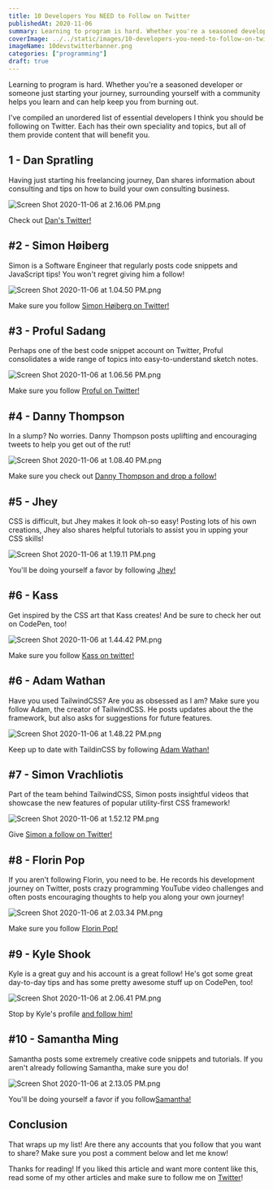 ```yaml
---
title: 10 Developers You NEED to Follow on Twitter
publishedAt: 2020-11-06
summary: Learning to program is hard. Whether you're a seasoned developer or someone just starting your journey, surrounding yourself with a community helps you learn and can help keep you from burning out. I've compiled an unordered list of essential developers I think you should be following on Twitter.
coverImage: ../../static/images/10-developers-you-need-to-follow-on-twitter/10devstwitterbanner.png
imageName: 10devstwitterbanner.png
categories: ["programming"]
draft: true
---
```


Learning to program is hard. Whether you're a seasoned developer or someone just starting your journey, surrounding yourself with a community helps you learn and can help keep you from burning out.

I've compiled an unordered list of essential developers I think you should be following on Twitter. Each has their own speciality and topics, but all of them provide content that will benefit you.

## 1 - Dan Spratling

Having just starting his freelancing journey, Dan shares information about consulting and tips on how to build your own consulting business.

![Screen Shot 2020-11-06 at 2.16.06 PM.png](https://cdn.hashnode.com/res/hashnode/image/upload/v1604693781198/ggvOqC2aw.png)

Check out [Dan's Twitter!](https://twitter.com/DanSpratling)

## #2 - Simon Høiberg

Simon is a Software Engineer that regularly posts code snippets and JavaScript tips!
You won't regret giving him a follow!

![Screen Shot 2020-11-06 at 1.04.50 PM.png](https://cdn.hashnode.com/res/hashnode/image/upload/v1604689499626/R_ZiJi0qo.png)

Make sure you follow [Simon Høiberg on Twitter!](https://twitter.com/SimonHoiberg)

## #3 - Proful Sadang

Perhaps one of the best code snippet account on Twitter, Proful consolidates a wide range of topics into easy-to-understand sketch notes.

![Screen Shot 2020-11-06 at 1.06.56 PM.png](https://cdn.hashnode.com/res/hashnode/image/upload/v1604689626599/K3Uz5JXWK.png)

Make sure you follow [Proful on Twitter!](https://twitter.com/profulsadangi)

## #4 - Danny Thompson

In a slump? No worries. Danny Thompson posts uplifting and encouraging tweets to help you get out of the rut!

![Screen Shot 2020-11-06 at 1.08.40 PM.png](https://cdn.hashnode.com/res/hashnode/image/upload/v1604689730769/H--Jg_7GN.png)

Make sure you check out [Danny Thompson and drop a follow!](https://twitter.com/DThompsonDev)

## #5 - Jhey

CSS is difficult, but Jhey makes it look oh-so easy! Posting lots of his own creations, Jhey also shares helpful tutorials to assist you in upping your CSS skills!

![Screen Shot 2020-11-06 at 1.19.11 PM.png](https://cdn.hashnode.com/res/hashnode/image/upload/v1604690360355/4j6IYe-9t.png)

You'll be doing yourself a favor by following [Jhey!](https://twitter.com/jh3yy)

## #6 - Kass

Get inspired by the CSS art that Kass creates! And be sure to check her out on CodePen, too!

![Screen Shot 2020-11-06 at 1.44.42 PM.png](https://cdn.hashnode.com/res/hashnode/image/upload/v1604691892761/rkeW2YYTw.png)

Make sure you follow [Kass on twitter!](https://twitter.com/KassandraSanch)

## #6 - Adam Wathan

Have you used TailwindCSS? Are you as obsessed as I am? Make sure you follow Adam, the creator of TailwindCSS. He posts updates about the the framework, but also asks for suggestions for future features.

![Screen Shot 2020-11-06 at 1.48.22 PM.png](https://cdn.hashnode.com/res/hashnode/image/upload/v1604692111655/kcFQBtwDg.png)

Keep up to date with TaildinCSS by following [Adam Wathan!](https://twitter.com/adamwathan)

## #7 - Simon Vrachliotis

Part of the team behind TailwindCSS, Simon posts insightful videos that showcase the new features of popular utility-first CSS framework!

![Screen Shot 2020-11-06 at 1.52.12 PM.png](https://cdn.hashnode.com/res/hashnode/image/upload/v1604692343025/Pn_t0MkS6.png)

Give [Simon a follow on Twitter!](https://twitter.com/simonswiss)

## #8 - Florin Pop

If you aren't following Florin, you need to be. He records his development journey on Twitter, posts crazy programming YouTube video challenges and often posts encouraging thoughts to help you along your own journey!

![Screen Shot 2020-11-06 at 2.03.34 PM.png](https://cdn.hashnode.com/res/hashnode/image/upload/v1604693025964/PPwUTlc2f.png)

Make sure you follow [Florin Pop!](https://twitter.com/florinpop1705)

## #9 - Kyle Shook

Kyle is a great guy and his account is a great follow! He's got some great day-to-day tips and has some pretty awesome stuff up on CodePen, too!

![Screen Shot 2020-11-06 at 2.06.41 PM.png](https://cdn.hashnode.com/res/hashnode/image/upload/v1604693212421/fQciHdsg_.png)

Stop by Kyle's profile [and follow him!](https://twitter.com/elyktrix)

## #10 - Samantha Ming

Samantha posts some extremely creative code snippets and tutorials. If you aren't already following Samantha, make sure you do!

![Screen Shot 2020-11-06 at 2.13.05 PM.png](https://cdn.hashnode.com/res/hashnode/image/upload/v1604693594410/YdDZJUi4A.png)

You'll be doing yourself a favor if you follow[Samantha!](https://twitter.com/samantha_ming)

## Conclusion

That wraps up my list! Are there any accounts that you follow that you want to share? Make sure you post a comment below and let me know!

Thanks for reading! If you liked this article and want more content like this, read some of my other articles and make sure to follow me on [Twitter](https://twitter.com/BraydonCoyer)!
